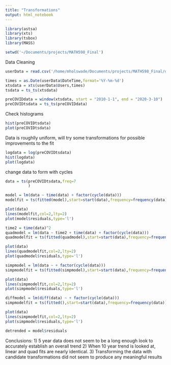 ```yaml
---
title: "Transformations"
output: html_notebook
---
```



```r
library(astsa)
library(xts)
library(tsbox)
library(MASS)
```

```r
setwd('~/Documents/projects/MATH598_Final')
```

Data Cleaning
```r
userData = read.csv('/home/mholswade/Documents/projects/MATH598_Final/data/steamUsers.csv')
```


```r
times = as.Date(userData$DateTime,format='%Y-%m-%d')
xtsdata = xts(userData$Users,times)
tsdata = ts_ts(xtsdata)
```

```r
preCOVIDdata = window(xtsdata, start = "2010-1-1", end = "2020-3-10")
preCOVIDtsdata = ts_ts(preCOVIDdata)
```

Check histograms
```r
hist(preCOVIDtsdata)
plot(preCOVIDtsdata)
```

Data is roughlly uniform, will try some transformations for possible improvements to the fit



```r
logdata = log(preCOVIDtsdata)
hist(logdata)
plot(logdata)
```
change data to form with cycles
```r
data = ts(preCOVIDtsdata,freq=7
          )

```

```r
model = lm(data ~ time(data) + factor(cycle(data)))
modelfit = ts(fitted(model),start=start(data),frequency=frequency(data))

plot(data)
lines(modelfit,col=2,lty=2)
plot(model$residuals,type='l')
```

```r
time2 = time(data)^2
quadmodel = lm(data ~ time2 + time(data) + factor(cycle(data)))
quadmodelfit = ts(fitted(quadmodel),start=start(data),frequency=frequency(data))

plot(data)
lines(quadmodelfit,col=2,lty=2)
plot(quadmodel$residuals,type='l')
```
```r

simpmodel = lm(data ~ + factor(cycle(data)))
simpmodelfit = ts(fitted(simpmodel),start=start(data),frequency=frequency(data))

plot(data)
lines(simpmodelfit,col=2,lty=2)
plot(simpmodel$residuals,type='l')
```

```r

diffmodel = lm(diff(data) ~ + factor(cycle(data)))
simpmodelfit = ts(fitted(),start=start(data),frequency=frequency(data))

plot(data)
lines(simpmodelfit,col=2,lty=2)
plot(simpmodel$residuals,type='l')
```

```r
detrended = model$residuals

```

Conclusions:
1) 5 year data does not seem to be a long enough look to accurately establish an overall trend
2) When 10 year trend is looked at, linear and quad fits are nearly identical.
3) Transforming the data with candidate transformations did not seem to produce any meaningful results

